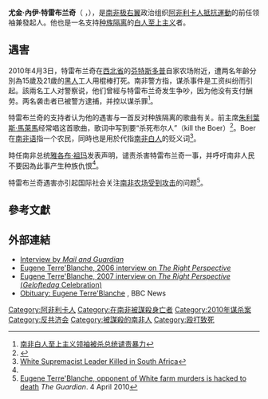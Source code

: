 {{Infobox Politician   
| name = 尤金·特雷布蘭奇
| original_name = {{lang|af|Eugène Terre'Blanche}}
| image = Eugene Terreblanche (386542672).jpg
| caption = 
| office1 = [[阿非利卡人抵抗運動|阿非利卡人抵抗運動]]领袖
| term_start1 = 1973年7月7日
| term_end1 = 2010年4月3日
| successor1 = {{le|斯坦·馮·朗格|Steyn von Rönge}}
| birth_name = 尤金·內伊·特雷布蘭奇<br/>Eugène Ney Terre'Blanche
| birth_date = {{Birth date|df=y|1941|1|31}}
| birth_place = {{ZAF-1928}}[[德蘭士瓦省|德蘭士瓦省]][[芬特斯多普|芬特斯多普]]
| death_date = {{Death date and age|df=y|2010|4|3|1941|1|31}}
| death_place = {{ZAF}}[[西北省_(南非)|西北省]][[芬特斯多普|芬特斯多普]]
| party = [[阿非利卡人抵抗運動|阿非利卡人抵抗運動]]
| spouse = 馬蒂·特雷布蘭奇
| children = 比阿·特雷布蘭奇
| occupation = [[政治人物|政治人物]]<br/>[[农民|农民]]<br/>[[警察|警察]]
| religion = Afrikaanse Protestantse Kerk（APK）
}}

'''尤金·內伊·特雷布兰奇'''（{{lang-af|Eugène Ney Terre'Blanche}} {{IPA-af|ɪə̯ˈʒɛn ˈnɛj tərˈblɑ̃ːʃ|}}，{{bd|1941年|1月31日|2010年|4月3日|catIdx=Terre'Blanche}}），是[[南非|南非]][[极右翼|极右翼]]政治组织[[阿非利卡人抵抗運動|阿非利卡人抵抗運動]]的前任领袖兼發起人。他也是一名支持[[南非種族隔離|种族隔离]]的[[白人至上主义|白人至上主义]]者。

== 遇害 ==
2010年4月3日，特雷布兰奇在[[西北省_(南非)|西北省]]的[[芬特斯多普|芬特斯多普]]自家农场附近，遭两名年齡分別為15歲及21歲的[[黑人|黑人]]工人用棍棒打死。南非警方指，谋杀事件是工资纠纷而引起。該兩名工人对警察说，他们曾經与特雷布兰奇发生争吵，因为他没有支付酬劳。两名袭击者已被警方逮捕，并控以谋杀罪<ref name="谴责暴力">[http://www1.voanews.com/chinese/news/20100404-SAF-POLITICS-CRIME-89867632.html 南非白人至上主义领袖被杀总统谴责暴力]{{Dead link|date=2019年12月 |bot=InternetArchiveBot |fix-attempted=yes }}</ref>。

特雷布兰奇的支持者认为他的遇害与一首反对种族隔离的歌曲有关。{{le|非洲人國民大會青年聯盟|African National Congress Youth League}}前主席[[朱利葉斯·馬萊馬|朱利葉斯·馬萊馬]]经常唱这首歌曲，歌词中写到要“杀死布尔人”（kill the Boer）<ref>{{Cite web |url=http://www1.voanews.com/chinese/news/20100407-SOUTH-AFRICA-KILLING-90085527.html |title=南非执政党：不要唱煽动种族情绪歌曲 |access-date=2010-04-09 |archive-url=https://web.archive.org/web/20100409085356/http://www1.voanews.com/chinese/news/20100407-SOUTH-AFRICA-KILLING-90085527.html |archive-date=2010-04-09 |dead-url=yes }}</ref>。Boer在[[南非语|南非语]]指一个农民，同時也是用於代指[[南非白人|南非白人]]的贬义词<ref>[http://www.nytimes.com/aponline/2010/04/03/world/AP-AF-South-Africa-White-Supremacist.html White Supremacist Leader Killed in South Africa]</ref>。

時任南非总统[[雅各布·祖玛|雅各布·祖玛]]发表声明，谴责杀害特雷布兰奇一事，并呼吁南非人民不要因為此事产生种族仇恨<ref name="谴责暴力"/>。

特雷布兰奇遇害亦引起国际社会关注[[南非攻擊農場情況|南非农场受到攻击]]的问题<ref>[http://www.guardian.co.uk/world/2010/apr/04/eugene-terreblanche-south-african-white-supremacist Eugene Terre'Blanche, opponent of White farm murders is hacked to death] {{Wayback|url=http://www.guardian.co.uk/world/2010/apr/04/eugene-terreblanche-south-african-white-supremacist |date=20130130101219 }} ''The Guardian''. 4 April 2010</ref>。

== 參考文獻 ==
{{Reflist}}

== 外部連結 ==
{{Wikiquote}}
* [http://www.mg.co.za/article/2005-08-25-eugene-terreblanche-i-have-no-regrets Interview by ''Mail and Guardian''] {{Wayback|url=http://www.mg.co.za/article/2005-08-25-eugene-terreblanche-i-have-no-regrets |date=20160303215814 }}
* [http://therightperspectivepodcastblog.blogspot.com/2006/02/eugene-terreblanche-interview.html Eugene Terre'Blanche, 2006 interview on ''The Right Perspective''] {{Wayback|url=http://therightperspectivepodcastblog.blogspot.com/2006/02/eugene-terreblanche-interview.html |date=20061031201502 }}
* [http://therightperspectivepodcastblog.blogspot.com/2007/12/geloftedag-2007.html Eugene Terre'Blanche, 2007 interview on ''The Right Perspective'' (''Geloftedag'' Celebration)]
* [http://news.bbc.co.uk/1/hi/world/africa/3797797.stm Obituary: Eugene Terre'Blanche] {{Wayback|url=http://news.bbc.co.uk/1/hi/world/africa/3797797.stm |date=20071009121515 }}, BBC News

{{VOA}}
{{Authority control}}

{{DEFAULTSORT:Terre'Blanche, Eugène}}
[[Category:阿非利卡人|Category:阿非利卡人]]
[[Category:在南非被謀殺身亡者|Category:在南非被謀殺身亡者]]
[[Category:2010年谋杀案|Category:2010年谋杀案]]
[[Category:反共济会|Category:反共济会]]
[[Category:被謀殺的南非人|Category:被謀殺的南非人]]
[[Category:殴打致死|Category:殴打致死]]